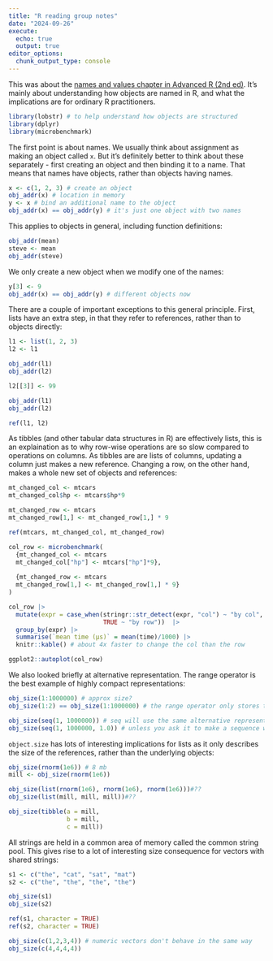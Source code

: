 ---
title: "R reading group notes"
date: "2024-09-26"
execute: 
  echo: true
  output: true
editor_options: 
  chunk_output_type: console
---

This was about the [names and values chapter in Advanced R (2nd ed)](https://adv-r.hadley.nz/names-values.html). It's mainly about understanding how objects are named in R, and what the implications are for ordinary R practitioners. 

```{r}
library(lobstr) # to help understand how objects are structured
library(dplyr)
library(microbenchmark)
```

The first point is about names. We usually think about assignment as making an object called `x`. But it's definitely better to think about these separately - first creating an object and then binding it to a name. That means that names have objects, rather than objects having names.

```{r}
x <- c(1, 2, 3) # create an object
obj_addr(x) # location in memory
y <- x # bind an additional name to the object
obj_addr(x) == obj_addr(y) # it's just one object with two names
```

This applies to objects in general, including function definitions:

```{r}
obj_addr(mean)
steve <- mean
obj_addr(steve)
```

We only create a new object when we modify one of the names:

```{r}
y[3] <- 9
obj_addr(x) == obj_addr(y) # different objects now
```

There are a couple of important exceptions to this general principle. First, lists have an extra step, in that they refer to references, rather than to objects directly:

```{r}
l1 <- list(1, 2, 3)
l2 <- l1

obj_addr(l1)
obj_addr(l2)

l2[[3]] <- 99

obj_addr(l1)
obj_addr(l2)

ref(l1, l2)
```

As tibbles (and other tabular data structures in R) are effectively lists, this is an explaination as to why row-wise operations are so slow compared to operations on columns. As tibbles are are lists of columns, updating a column just makes a new reference. Changing a row, on the other hand, makes a whole new set of objects and references:

```{r}
mt_changed_col <- mtcars
mt_changed_col$hp <- mtcars$hp*9

mt_changed_row <- mtcars
mt_changed_row[1,] <- mt_changed_row[1,] * 9

ref(mtcars, mt_changed_col, mt_changed_row)

col_row <- microbenchmark(
  {mt_changed_col <- mtcars
  mt_changed_col["hp"] <- mtcars["hp"]*9},
  
  {mt_changed_row <- mtcars
  mt_changed_row[1,] <- mt_changed_row[1,] * 9}
)

col_row |>
  mutate(expr = case_when(stringr::str_detect(expr, "col") ~ "by col",
                          TRUE ~ "by row"))  |>
  group_by(expr) |>
  summarise(`mean time (μs)` = mean(time)/1000) |>
  knitr::kable() # about 4x faster to change the col than the row

ggplot2::autoplot(col_row)
```

We also looked briefly at alternative representation. The range operator is the best example of highly compact representations:

```{r}
obj_size(1:1000000) # approx size?
obj_size(1:2) == obj_size(1:1000000) # the range operator only stores the first and last values

obj_size(seq(1, 1000000)) # seq will use the same alternative representation...
obj_size(seq(1, 1000000, 1.0)) # unless you ask it to make a sequence with non-1L steps 
```

`object.size` has lots of interesting implications for lists as it only describes the size of the references, rather than the underlying objects:

```{r}
obj_size(rnorm(1e6)) # 8 mb
mill <- obj_size(rnorm(1e6)) 

obj_size(list(rnorm(1e6), rnorm(1e6), rnorm(1e6)))#??
obj_size(list(mill, mill, mill))#??

obj_size(tibble(a = mill, 
                b = mill,
                c = mill))
```

All strings are held in a common area of memory called the common string pool. This gives rise to a lot of interesting size consequence for vectors with shared strings:

```{r}
s1 <- c("the", "cat", "sat", "mat")
s2 <- c("the", "the", "the", "the")

obj_size(s1)
obj_size(s2)

ref(s1, character = TRUE)
ref(s2, character = TRUE)

obj_size(c(1,2,3,4)) # numeric vectors don't behave in the same way
obj_size(c(4,4,4,4))
```
